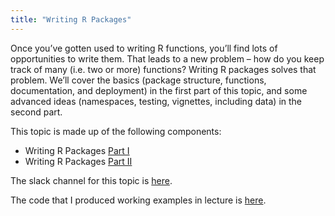 ```yaml
---
title: "Writing R Packages"
---
```


Once you've gotten used to writing R functions, you'll find lots of opportunities to write them. That leads to a new problem -- how do you keep track of many (i.e. two or more) functions? Writing R packages solves that problem. We'll cover the basics (package structure, functions, documentation, and deployment) in the first part of this topic, and some advanced ideas (namespaces, testing, vignettes, including data) in the second part. 

This topic is made up of the following components:

* Writing R Packages [Part I](writing_r_packages_i.html)
* Writing R Packages [Part II](writing_r_packages_ii.html)

The slack channel for this topic is [here](https://p8105-fall2017.slack.com/messages/C7WC2UPT7).

The code that I produced working examples in lecture is [here]().